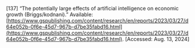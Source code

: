 \[137\]	“The potentially large effects of artificial intelligence on economic growth (Briggs/kodnani).” Available: [https://www.gspublishing.com/content/research/en/reports/2023/03/27/d64e052b-0f6e-45d7-967b-d7be35fabd16.html](https://www.gspublishing.com/content/research/en/reports/2023/03/27/d64e052b-0f6e-45d7-967b-d7be35fabd16.html). \[Accessed: Aug. 13, 2024\]